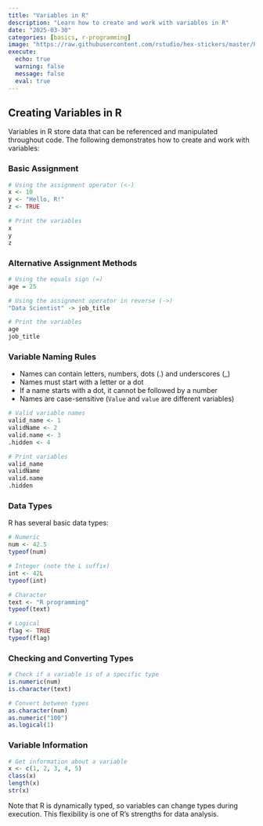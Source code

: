 ```yaml
---
title: "Variables in R"
description: "Learn how to create and work with variables in R"
date: "2025-03-30"
categories: [basics, r-programming]
image: "https://raw.githubusercontent.com/rstudio/hex-stickers/master/PNG/RStudio.png"
execute:
  echo: true
  warning: false
  message: false
  eval: true
---
```


## Creating Variables in R

Variables in R store data that can be referenced and manipulated throughout code. The following demonstrates how to create and work with variables:

### Basic Assignment

```r
# Using the assignment operator (<-)
x <- 10
y <- "Hello, R!"
z <- TRUE

# Print the variables
x
y
z
```

### Alternative Assignment Methods

```r
# Using the equals sign (=)
age = 25

# Using the assignment operator in reverse (->)
"Data Scientist" -> job_title

# Print the variables
age
job_title
```

### Variable Naming Rules

-   Names can contain letters, numbers, dots (.) and underscores (\_)
-   Names must start with a letter or a dot
-   If a name starts with a dot, it cannot be followed by a number
-   Names are case-sensitive (`Value` and `value` are different variables)

```r
# Valid variable names
valid_name <- 1
validName <- 2
valid.name <- 3
.hidden <- 4

# Print variables
valid_name
validName
valid.name
.hidden
```

### Data Types

R has several basic data types:

```r
# Numeric
num <- 42.5
typeof(num)

# Integer (note the L suffix)
int <- 42L
typeof(int)

# Character
text <- "R programming"
typeof(text)

# Logical
flag <- TRUE
typeof(flag)
```

### Checking and Converting Types

```r
# Check if a variable is of a specific type
is.numeric(num)
is.character(text)

# Convert between types
as.character(num)
as.numeric("100")
as.logical(1)
```

### Variable Information

```r
# Get information about a variable
x <- c(1, 2, 3, 4, 5)
class(x)
length(x)
str(x)
```

Note that R is dynamically typed, so variables can change types during execution. This flexibility is one of R's strengths for data analysis.
